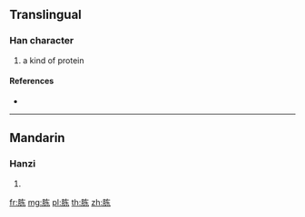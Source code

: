 {{character info/new}}
{{also|腖}}
==Translingual==

===Han character===
{{Han char|rn=130|rad=肉|as=05|sn=9|four=|canj=BKD}}

# a kind of protein

====References====
* {{Han ref|kx=0980.141|hdz=32058.020|uh=80E8|ud=33000}}

----

==Mandarin==

===Hanzi===
{{cmn-hanzi|tra=腖|pin=[[dòng]] ([[dong4]])|wg=tung<sup>4</sup>}}

# {{defn|lang=cmn|sort=肉05}}

[[fr:胨]]
[[mg:胨]]
[[pl:胨]]
[[th:胨]]
[[zh:胨]]